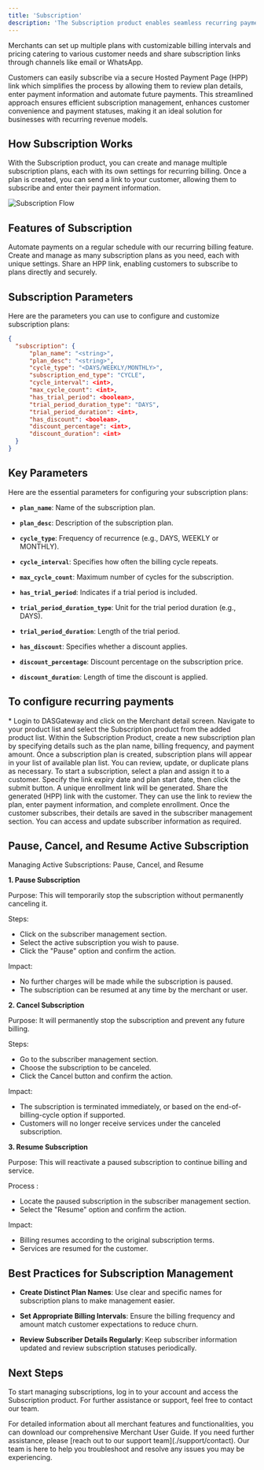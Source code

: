 ```yaml
---
title: 'Subscription'
description: 'The Subscription product enables seamless recurring payments through the gateway, offering a centralized solution to create, assign, and manage subscription plans efficiently.'
---
```


Merchants can set up multiple plans with customizable billing intervals and pricing catering to various customer needs and share subscription links through channels like email or WhatsApp.

Customers can easily subscribe via a secure Hosted Payment Page (HPP) link which simplifies the process by allowing them to review plan details, enter payment information and automate future payments. This streamlined approach ensures efficient subscription management, enhances customer convenience and payment statuses, making it an ideal solution for businesses with recurring revenue models.

## **How Subscription Works**

With the Subscription product, you can create and manage multiple subscription plans, each with its own settings for recurring billing. Once a plan is created, you can send a link to your customer, allowing them to subscribe and enter their payment information.

![Subscription Flow](/images/flows-subscription.svg)

## **Features of Subscription**

<CardGroup>
  <Card title="Recurring Billing" icon="calendar">
    Automate payments on a regular schedule with our recurring billing feature.
  </Card>

  <Card title="Flexible Plan Creation" icon="plus">
    Create and manage as many subscription plans as you need, each with unique settings.
  </Card>

  <Card title="Customer Self-Enrollment" icon="link">
    Share an HPP link, enabling customers to subscribe to plans directly and securely.
  </Card>
</CardGroup>

## **Subscription Parameters**

Here are the parameters you can use to configure and customize subscription plans:

```json
{
  "subscription": {
      "plan_name": "<string>",
      "plan_desc": "<string>",
      "cycle_type": "<DAYS/WEEKLY/MONTHLY>",
      "subscription_end_type": "CYCLE",
      "cycle_interval": <int>,
      "max_cycle_count": <int>,
      "has_trial_period": <boolean>,
      "trial_period_duration_type": "DAYS",
      "trial_period_duration": <int>,
      "has_discount": <boolean>,
      "discount_percentage": <int>,
      "discount_duration": <int>
  }
}
```

## **Key Parameters**

Here are the essential parameters for configuring your subscription plans:

* **`plan_name`**: Name of the subscription plan.

* **`plan_desc`**: Description of the subscription plan.

* **`cycle_type`**: Frequency of recurrence (e.g., DAYS, WEEKLY or MONTHLY).

* **`cycle_interval`**: Specifies how often the billing cycle repeats.

* **`max_cycle_count`**: Maximum number of cycles for the subscription.

* **`has_trial_period`**: Indicates if a trial period is included.

* **`trial_period_duration_type`**: Unit for the trial period duration (e.g., DAYS).

* **`trial_period_duration`**: Length of the trial period.

* **`has_discount`**: Specifies whether a discount applies.

* **`discount_percentage`**: Discount percentage on the subscription price.

* **`discount_duration`**: Length of time the discount is applied.

## **To configure recurring payments**

<Steps>
  <Step title="Login to DASGatway">
    * Login to DASGateway and click on the Merchant detail screen.
  </Step>

  <Step title="Access the Subscription Product">
    Navigate to your product list and select the Subscription product from the added product list.
  </Step>

  <Step title="Create a Subscription Plan">
    Within the Subscription Product, create a new subscription plan by specifying details such as the plan name, billing frequency, and payment amount.
  </Step>

  <Step title="Manage Subscription Plans">
    Once a subscription plan is created, subscription plans will appear in your list of available plan list. You can review, update, or duplicate plans as necessary.
  </Step>

  <Step title="Start a Subscription/ Add Subscriber to the plan">
    To start a subscription, select a plan and assign it to a customer. Specify the link expiry date and plan start date, then click the submit button. A unique enrollment link will be generated.
  </Step>

  <Step title="Send the Subscription Link">
    Share the generated (HPP) link with the customer. They can use the link to review the plan, enter payment information, and complete enrollment.
  </Step>

  <Step title="Manage Subscriber Information">
    Once the customer subscribes, their details are saved in the subscriber management section. You can access and update subscriber information as required.
  </Step>
</Steps>

## **Pause, Cancel, and Resume Active Subscription**

Managing Active Subscriptions: Pause, Cancel, and Resume

**1. Pause Subscription**

Purpose: This will temporarily stop the subscription without permanently canceling it.

Steps:
* Click on the subscriber management section.
* Select the active subscription you wish to pause.
* Click the "Pause" option and confirm the action.

Impact:
* No further charges will be made while the subscription is paused.
* The subscription can be resumed at any time by the merchant or user.

**2. Cancel Subscription**

Purpose: It will permanently stop the subscription and prevent any future billing.

Steps:
* Go to the subscriber management section.
* Choose the subscription to be canceled.
* Click the Cancel button and confirm the action.

Impact:
* The subscription is terminated immediately, or based on the end-of-billing-cycle option if supported.
* Customers will no longer receive services under the canceled subscription.

**3. Resume Subscription**

Purpose: This will reactivate a paused subscription to continue billing and service.

Process :
* Locate the paused subscription in the subscriber management section.
* Select the "Resume" option and confirm the action.

Impact:
* Billing resumes according to the original subscription terms.
* Services are resumed for the customer.

## **Best Practices for Subscription Management**

* **Create Distinct Plan Names**: Use clear and specific names for subscription plans to make management easier.

* **Set Appropriate Billing Intervals**: Ensure the billing frequency and amount match customer expectations to reduce churn.

* **Review Subscriber Details Regularly**: Keep subscriber information updated and review subscription statuses periodically.

## **Next Steps**

To start managing subscriptions, log in to your account and access the Subscription product. For further assistance or support, feel free to contact our team.

<Card title="Merchant User Guide" icon="store" href="/support/merchantguide">
    For detailed information about all merchant features and functionalities, you can download our comprehensive Merchant User Guide.
  </Card>

<Card title="Need Assistance?" icon="life-ring" href="/support/contact">
  If you need further assistance, please [reach out to our support team](./support/contact). Our team is here to help you troubleshoot and resolve any issues you may be experiencing.
</Card>